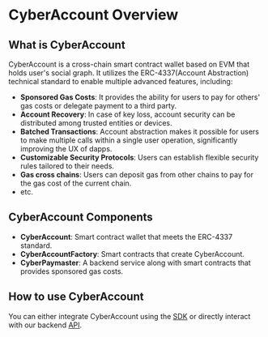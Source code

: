 # CyberAccount Overview

## What is CyberAccount

CyberAccount is a cross-chain smart contract wallet based on EVM that holds user's social graph. It utilizes the ERC-4337(Account Abstraction) technical standard to enable multiple advanced features, including:

- **Sponsored Gas Costs**: It provides the ability for users to pay for others' gas costs or delegate payment to a third party.
- **Account Recovery**: In case of key loss, account security can be distributed among trusted entities or devices.
- **Batched Transactions**: Account abstraction makes it possible for users to make multiple calls within a single user operation, significantly improving the UX of dapps.
- **Customizable Security Protocols**: Users can establish flexible security rules tailored to their needs.
- **Gas cross chains**: Users can deposit gas from other chains to pay for the gas cost of the current chain.
- etc.

## CyberAccount Components

- **CyberAccount**: Smart contract wallet that meets the ERC-4337 standard.
- **CyberAccountFactory**: Smart contracts that create CyberAccount.
- **CyberPaymaster**: A backend service along with smart contracts that provides sponsored gas costs.

## How to use CyberAccount

You can either integrate CyberAccount using the [SDK](../sdk/cyber-account.mdx) or directly interact with our backend [API](../api/overview.mdx).
